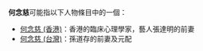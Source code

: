 '''何念慈'''可能指以下人物條目中的一個：
* [[何念慈_(香港)|何念慈 (香港)]]：香港的臨床心理學家，藝人張達明的前妻
* [[何念慈_(台灣)|何念慈 (台灣)]]：孫道存的前妻及元配

{{disambig|H|cat=三字何姓人名消歧義}}